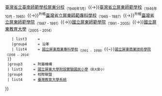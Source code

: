 {{Navbox
  |name       = 國立屏東大學
  |titlestyle = background:#4188d0;color:#FFFFFF;navbar:plain
  |abovestyle = background:#026675;color:#FFFFFF
  |title      = [[國立屏東大學|<span style="color:#ffffff;">國立屏東大學</span>]]
  |image      =
  |listclass  = hlist
  |style      = width: 100%
  |tracking   = <includeonly>no</includeonly>
  |group1     = 校園
  | list1     = {{Navbox subgroup
    |group1     = 學院
    | list1     = * [[國立屏東大學管理學院|管理學院]]
* [[國立屏東大學資訊學院|資訊學院]]
* [[國立屏東大學教育學院|教育學院]]
* [[國立屏東大學人文社會學院|人文社會學院]]
* [[國立屏東大學理學院|理學院]]
* [[國立屏東大學國際暨創新學院|國際暨創新學院]]
* [[國立屏東大學大武山學院|大武山學院]]
    |group2     = 校區
    | list2     = * [[國立屏東大學民生校區|民生校區]]
* [[國立屏東大學屏師校區|屏師校區]]
* [[國立屏東大學屏商校區|屏商校區]]
* [[國立屏東大學車城校區|車城校區]]<small>（籌備中）</small>
  }}
  |group2     = 歷史
  | list2     = {{Navbox subgroup
    | list1     = {{Navbox subgroup
      |above      = <strong>[[國立屏東教育大學]]</strong>
    }}
    |group2     = 沿革
    | list2     = <span class="nowrap">[[臺灣總督府屏東師範學校]]<sub>（1940 - 1943）</sub>{{→}}[[臺灣總督府臺南師範學校預科]]<sub>（1943 - 1946）</sub>{{→}}[[臺灣省立臺南師範學校屏東分校]]<sub>（1946年1月）</sub>{{→}}[[臺灣省立屏東師範學校]]<sub>（1946年10月 - 1965）</sub>{{→}}<sup>升格 </sup>[[臺灣省立屏東師範專科學校]]<sub>（1965 - 1987）</sub>{{→}}<sup>升格 </sup>[[臺灣省立屏東師範學院]]<sub>（1987 - 1991）</sub>{{→}}[[國立屏東師範學院]]<sub>（1991 - 2005）</sub>{{→}}[[國立屏東教育大學]]<sub>（2005 - 2014）</sub></span>
    | list3     = {{Navbox subgroup
      |above      = <strong>[[國立屏東商業技術學院]]</strong>
    }}
    |group4     = 沿革
    | list4     = <span class="nowrap">[[國立屏東商業專科學校]]<sub>（1991 - 1998）</sub>{{→}}[[國立屏東商業技術學院]]<sub>（1998 - 2014）</sub></span>
  }}
  |group3     = 附屬機構
  | list3     = [[國立屏東大學附設實驗國民小學]]<small>（屏大實小）</small>
  |group4     = 校際聯盟
  | list4     = [[臺灣教育大學系統]]
}}
<noinclude>{{Documentation}}</noinclude>